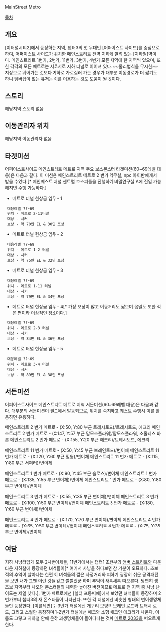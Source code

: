 MainStreet Metro

[[목차]]
== 개요 ==
[이터널시티2]에서 등장하는 지역, 챕터3의 첫 무대인 [어퍼이스트 사이드]를 중심으로 하여, 어퍼이스트 사이드가 위치한 메인스트리트 전역 지하에 깔려 있는 [지하철]역이다. 메인스트리트 1번가, 2번가, 11번가, 3번가, 4번가 모든 지역에 한 지역씩 있으며, 또한 각각의 모든 메트로는 서로서로 지하 터널로 이어져 있다. ~~물리법칙을 무시한~~ 지상으로 뛰어가는 것보다 지하로 가로질러 가는 경우가 대부분 이동경로가 더 짧기도 하니 멤버쉽이 없는 유저는 이를 이용하는 것도 도움이 될 것이다.

== 스토리 ==
해당지역 스토리 없음

== 이동관리자 위치 ==
해당지역 이동관리자 없음

== 타겟미션 ==
어퍼이스트사이드 메인스트리트 메트로 지역 주요 보스몬스터 타겟미션(60~69레벨 대응)은 다음과 같다. 이 미션은 메인스트리트 메트로 2 번가 역무실, npc 아이반에게서 받을 수있다.[* 메인퀘스트 저널 센트럴 호스피틀을 진행하여 비밀연구실 A에 진입 가능해지면 수행 가능하다.]

* 메트로 터널 현상금 임무 - 1
  대응레벨 ??~69
  위치 - 메트로 2-11터널
  대상 - 시커
  보상 - 약 70만 EL & 30만 포상
* 메트로 터널 현상금 임무 - 2
  대응레벨 ??~69
  위치 - 메트로 1-2 터널
  대상 - 시커
  보상 - 약 75만 EL & 32만 포상
* 메트로 터널 현상금 임무 - 3
  대응레벨 ??~69
  위치 - 메트로 1-11 터널
  대상 - 시커
  보상 - 약 79만 EL & 34만 포상
* 메트로 터널 현상금 임무 - 4[* 가장 보상이 많고 이동거리도 짧으며 몹밀도 또한 적은 편이라 이상적인 장소이다.]
  대응레벨 ??~69
  위치 - 메트로 2-3 터널
  대상 - 시커
  보상 - 약 84만 EL & 36만 포상
* 메트로 터널 현상금 임무 - 5
  대응레벨 ??~69
  위치 - 메트로 3-4 터널
  대상 - 시커
  보상 - 약 89만 EL & 38만 포상

== 서든미션 ==
어퍼이스트사이드 메인스트리트 메트로 지역 서든미션(60~69레벨 대응)은 다음과 같다. 대부분의 서든미션이 필드에서 발동되므로, 위치를 숙지하고 퀘스트 수행시 이를 활용하면 유용하다.

메인스트리트 2 번가 메트로 - (X:50, Y:80 부근 트레시토드)/트레시토드, 에크리
메인스트리트 2 번가 메트로 - (X:147, Y:57 부근 맘모스플라워)/맘모스플라워, 소울레스 바론
메인스트리트 2 번가 메트로 - (X:155, Y:20 부근 에크리)/트레시토드, 에크리

메인스트리트 11 번가 메트로 - (X:50, Y:45 부근 브레인토드)/변이체
메인스트리트 11 번가 메트로 - (X:120, Y:60 부근 밀웜)/변이체
메인스트리트 11 번가 메트로 - (X:115, Y:80 부근 서퍼러)/변이체

메인스트리트 1 번가 메트로 - (X:90, Y:45 부근 슬로스)/변이체
메인스트리트 1 번가 메트로 - (X:135, Y:55 부근 변이체)/변이체
메인스트리트 1 번가 메트로 - (X:80, Y:80 부근 변이체)/변이체

메인스트리트 3 번가 메트로 - (X:55, Y:35 부근 변이체)/변이체
메인스트리트 3 번가 메트로 - (X:100, Y:50 부근 변이체)/변이체
메인스트리트 3 번가 메트로 - (X:180, Y:60 부근 변이체)/변이체

메인스트리트 4 번가 메트로 - (X:170, Y:70 부근 변이체)/변이체
메인스트리트 4 번가 메트로 - (X:65, Y:50 부근 변이체)/변이체
메인스트리트 4 번가 메트로 - (X:75, Y:35 부근 변이체)/변이체

== 여담 ==
지하 사냥터답게 모두 2차변이체들, 11번가에서는 챕터1 초반부의 [[앰버 스트리트]]와 다운타운 지하철에 등장하던 녀석들이[* 여기서 사냥을 하다보면 참 기분이 오묘하다. 초보 적의 추억이 살아나는 한편 이 녀석들의 짧은 사정거리와 피하기 굉장히 쉬운 공격패턴을 보면 내가 그땐 이런 것들 갖고 쩔쩔맸군 하며 추억이 새록새록 떠오른다. 당연히 생초보 지역부터 나오던 몬스터들의 체력만 높아진 버전이므로 메트로 전 지역 중 사냥 난이도는 제일 낮다.], 1번가 메트로에선 [쉘터 프롱띠에]에서 보았던 녀석들이 등장하며 2번가부터 챕터3의 새 몬스터들이 나타난다. 또한 각 터널에선 비슷한 형태의 변이생명체들만 등장한다. [이를테면] 2-3번가 터널에선 개구리 모양의 브레인 로드와 트래시 로드, 그리고 스퀄만 등장하며 1-2번가 터널에선 에크와 소형 에크인 에크리가 나온다.
이름도 그렇고 지하철 안에 온갖 괴생명체들이 돌아다니는 것이 [[메트로 2033]]을 떠오르게 한다.
